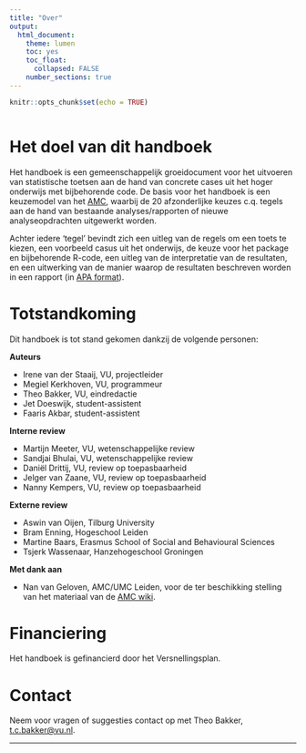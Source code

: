 ```yaml
---
title: "Over"
output:
  html_document:
    theme: lumen
    toc: yes
    toc_float: 
      collapsed: FALSE 
    number_sections: true
---
```


```r
knitr::opts_chunk$set(echo = TRUE) 
```

<!-- CSS -->
<style>
`r htmltools::includeHTML(paste0(here::here(),"/01. Includes/css/Stylesheet_SHHO.css"))`
</style>

<!-- Header -->
```r
```

# Het doel van dit handboek
Het handboek is een gemeenschappelijk groeidocument voor het uitvoeren van statistische toetsen aan de hand van concrete cases uit het hoger onderwijs met bijbehorende code. De basis voor het handboek is een keuzemodel van het [AMC](https://wikistatistiek.amc.nl/index.php/), waarbij de 20 afzonderlijke keuzes c.q. tegels aan de hand van bestaande analyses/rapporten of nieuwe analyseopdrachten uitgewerkt worden. 

Achter iedere ‘tegel’ bevindt zich een uitleg van de regels om een toets te kiezen, een voorbeeld casus uit het onderwijs, de keuze voor het package en bijbehorende R-code, een uitleg van de interpretatie van de resultaten, en een uitwerking van de manier waarop de resultaten beschreven worden in een rapport (in [APA format](https://apastyle.apa.org/)). 

# Totstandkoming
Dit handboek is tot stand gekomen dankzij de volgende personen:

**Auteurs**

* Irene van der Staaij, VU, projectleider
* Megiel Kerkhoven, VU, programmeur
* Theo Bakker, VU, eindredactie
* Jet Doeswijk, student-assistent 
* Faaris Akbar, student-assistent 

**Interne review**

* Martijn Meeter, VU, wetenschappelijke review
* Sandjai Bhulai, VU, wetenschappelijke review
* Daniël Drittij, VU, review op toepasbaarheid
* Jelger van Zaane, VU, review op toepasbaarheid
* Nanny Kempers, VU, review op toepasbaarheid

**Externe review**

* Aswin van Oijen, Tilburg University
* Bram Enning, Hogeschool Leiden
* Martine Baars, Erasmus School of Social and Behavioural Sciences
* Tsjerk Wassenaar, Hanzehogeschool Groningen

**Met dank aan**

* Nan van Geloven, AMC/UMC Leiden, voor de ter beschikking stelling van het materiaal van de [AMC wiki](https://wikistatistiek.amc.nl/index.php/).

# Financiering
Het handboek is gefinancierd door het Versnellingsplan.

# Contact
Neem voor vragen of suggesties contact op met Theo Bakker, <t.c.bakker@vu.nl>.

***
